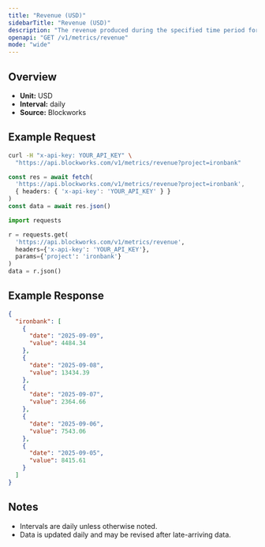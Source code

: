 ```yaml
---
title: "Revenue (USD)"
sidebarTitle: "Revenue (USD)"
description: "The revenue produced during the specified time period for given project."
openapi: "GET /v1/metrics/revenue"
mode: "wide"
---
```


## Overview

- **Unit:** USD
- **Interval:** daily
- **Source:** Blockworks

## Example Request

<CodeGroup>

```bash cURL
curl -H "x-api-key: YOUR_API_KEY" \
  "https://api.blockworks.com/v1/metrics/revenue?project=ironbank"
```

```typescript TypeScript
const res = await fetch(
  'https://api.blockworks.com/v1/metrics/revenue?project=ironbank',
  { headers: { 'x-api-key': 'YOUR_API_KEY' } }
)
const data = await res.json()
```

```python Python
import requests

r = requests.get(
  'https://api.blockworks.com/v1/metrics/revenue',
  headers={'x-api-key': 'YOUR_API_KEY'},
  params={'project': 'ironbank'}
)
data = r.json()
```

</CodeGroup>

## Example Response

```json
{
  "ironbank": [
    {
      "date": "2025-09-09",
      "value": 4484.34
    },
    {
      "date": "2025-09-08",
      "value": 13434.39
    },
    {
      "date": "2025-09-07",
      "value": 2364.66
    },
    {
      "date": "2025-09-06",
      "value": 7543.06
    },
    {
      "date": "2025-09-05",
      "value": 8415.61
    }
  ]
}
```

## Notes
- Intervals are daily unless otherwise noted.
- Data is updated daily and may be revised after late-arriving data.